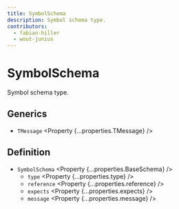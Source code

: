 ```yaml
---
title: SymbolSchema
description: Symbol schema type.
contributors:
  - fabian-hiller
  - wout-junius
---
```



# SymbolSchema

Symbol schema type.

## Generics

- `TMessage` <Property {...properties.TMessage} />

## Definition

- `SymbolSchema` <Property {...properties.BaseSchema} />
  - `type` <Property {...properties.type} />
  - `reference` <Property {...properties.reference} />
  - `expects` <Property {...properties.expects} />
  - `message` <Property {...properties.message} />
